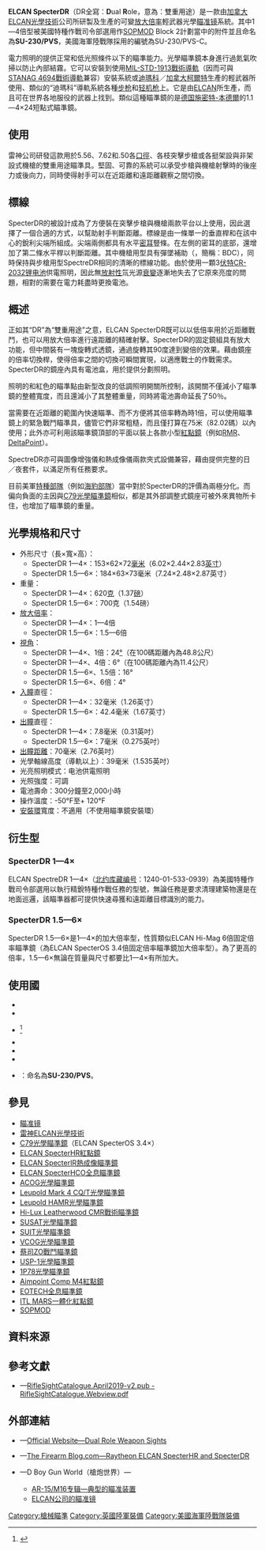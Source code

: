 {{noteTA
|G1=軍事
|G2=長度單位
|G3=Firearms
}}

'''ELCAN SpecterDR'''（DR全寫：'''D'''ual '''R'''ole，意為：雙重用途）是一款由[[加拿大|加拿大]][[雷神ELCAN光學技術|ELCAN光學技術]]公司所研製及生產的可變[[望远镜放大倍数|放大倍率]]輕武器光學[[瞄准镜|瞄准镜]]系統。其中1—4倍型被美國特種作戰司令部選用作[[SOPMOD|SOPMOD]] Block 2計劃當中的附件並且命名為'''SU-230/PVS'''，美國海軍陸戰隊採用的編號為SU-230/PVS-C。

電力照明的{{Link-en|標線|Reticle}}提供正常和低光照條件以下的瞄準能力。光學瞄準鏡本身進行過氮氣吹掃以防止內部結霧。它可以安裝到使用[[皮卡汀尼導軌|MIL-STD-1913戰術導軌]]（因而可與[[北約附件導軌|STANAG 4694戰術導軌]]兼容）安裝系統或[[迪瑪科|迪瑪科]]／[[加拿大柯爾特|加拿大柯爾特]]生產的輕武器所使用、類似的“迪瑪科”導軌系統各種[[步枪|步枪]]和[[轻机枪|轻机枪]]上。它是由[[雷神ELCAN光學技術|ELCAN]]所生產，而且可在世界各地服役的武器上找到。類似這種瞄準鏡的是[[德国|德国]][[施密特-本德爾|施密特-本德爾]]的1.1—4×24短點式瞄準鏡。

== 使用 ==
雷神公司研發這款用於5.56、7.62和.50各[[口徑|口徑]]、各枝突擊步槍或各挺架設與非架設式機槍的雙重用途瞄準具。堅固、可靠的系統可以承受步槍與機槍射擊時的後座力或後向力，同時使得射手可以在近距離和遠距離觀察之間切換。

== 標線 ==
SpecterDR的{{Link-en|標線|Reticle}}被設計成為了方便裝在突擊步槍與機槍兩款平台以上使用，因此選擇了一個合適的方式，以幫助射手判斷距離。標線是由一條單一的垂直桿和在該中心的銳利尖端所組成。尖端兩側都具有水平[[密耳|密耳]]豎條。在左側的密耳的底部，還增加了第二條水平桿以判斷距離。其中機槍用型具有彈墜補助（{{Lang-en|'''B'''ullet '''D'''rop '''C'''ompensation}}，簡稱：BDC），同時保持與步槍用型SpectreDR相同的清晰的標線功能。由於使用一顆3[[伏特|伏特]][[CR2032電池|CR-2032]][[锂电池|锂电池]]供電照明，因此無[[放射性|放射性]]氚光源[[放射性#衰变|衰變]]逐漸地失去了它原來亮度的問題，相對的需要在電力耗盡時更換電池。

== 概述 ==
正如其“DR”為“雙重用途”之意，ELCAN SpecterDR既可以以低倍率用於近距離戰鬥，也可以用放大倍率進行遠距離的精確射擊。SpecterDR的固定鏡組具有放大功能，但中間裝有一塊旋轉式透鏡，通過旋轉其90度達到變倍的效果。藉由鏡座的倍率切換桿，使得倍率之間的切換可瞬間實現，以適應戰士的作戰需求。SpecterDR的鏡座內具有電池盒，用於提供分劃照明。

照明的{{Link-en|標線|Reticle}}和紅色的瞄準點由新型改良的低調照明開關所控制，該開關不僅減小了瞄準鏡的整體寬度，而且還減小了其整體重量，同時將電池壽命延長了50％。

當需要在近距離的範圍內快速瞄準、而不方便將其倍率轉為時1倍，可以使用瞄準鏡上的緊急戰鬥瞄準具，儘管它們非常粗糙，而且僅打算在75米（82.02碼）以內使用；此外亦可利用該瞄準鏡頂部的平面以裝上各款小型[[紅點鏡|紅點鏡]]（例如[[加固微型反射式瞄準鏡|RMR]]、[[Leupold_DeltaPoint小型紅點鏡|DeltaPoint]]）。

SpectreDR亦可與圖像增強儀和熱成像儀兩款夾式設備兼容，藉由提供完整的日／夜套件，以滿足所有任務要求。

目前美軍[[特種部隊|特種部隊]]（例如[[海豹部隊|海豹部隊]]）當中對於SpecterDR的評價為兩極分化。而偏向負面的主因與[[C79光學瞄準鏡|C79光學瞄準鏡]]相似，都是其外部調整式鏡座可被外來異物所卡住，也增加了瞄準鏡的重量。

== 光學規格和尺寸 ==
* 外形尺寸（長×寬×高）：
** SpecterDR 1—4×：153×62×72[[毫米|毫米]]（6.02×2.44×2.83[[英寸|英寸]]）
** SpecterDR 1.5—6×：184×63×73毫米（7.24×2.48×2.87英寸）
* 重量：
** SpecterDR 1—4×：620[[克|克]]（1.37[[磅|磅]]）
** SpecterDR 1.5—6×：700克（1.54磅）
* [[望远镜放大倍数|放大倍率]]：
** SpecterDR 1—4×：1—4倍
** SpecterDR 1.5—6×：1.5—6倍
* [[視野|視角]]：
** SpecterDR 1—4×、1倍：24[[度_(角)|°]]（在100碼距離內為48.8公尺）
** SpecterDR 1—4×、4倍：6°（在100碼距離內為11.4公尺）
** SpecterDR 1.5—6×、1.5倍：16°
** SpecterDR 1.5—6×、6倍：4°
* [[物鏡|入瞳]]直徑：
** SpecterDR 1—4×：32毫米（1.26英寸）
** SpecterDR 1.5—6×：42.4毫米（1.67英寸）
* [[出射瞳|出瞳]]直徑：
** SpecterDR 1—4×：7.8毫米（0.31英吋）
** SpecterDR 1.5—6×：7毫米（0.275英吋）
* [[適眼距|出瞳距離]]：70毫米（2.76英吋）
* 光學軸線高度（導軌以上）：39毫米（1.535英吋）
* 光亮照明模式：电池供電照明
* 光照強度：可調
* 電池壽命：300分鐘至2,000小時
* 操作溫度：-50°F至+ 120°F
* [[瞄準鏡環|安裝環]]寬度：不適用（不使用瞄準鏡安裝環）

== 衍生型 ==
=== SpecterDR 1—4× ===
ELCAN SpectreDR 1—4×（[[北约库藏编号|北约库藏编号]]：1240-01-533-0939）為美國特種作戰司令部選用以執行精銳特種作戰任務的型號，無論任務是要求清理建築物還是在地面巡邏，該瞄準器都可提供快速尋獲和遠距離目標識別的能力。

=== SpecterDR 1.5—6× ===
SpecterDR 1.5—6×是1—4×的加大倍率型，性質類似ELCAN Hi-Mag 6倍固定倍率瞄準鏡（為ELCAN SpecterOS 3.4倍固定倍率瞄準鏡加大倍率型）。為了更高的倍率，1.5—6×無論在質量與尺寸都要比1—4×有所加大。

== 使用國 ==
* {{flagcountry|Australia}}
* {{flagcountry|Canada}}
* {{flagcountry|Denmark}}<ref>{{Cite web |url=https://www.thefirearmblog.com/blog/2020/09/28/new-daylight-riflescopes-for-danish-soldiers/ |title=The Firearm Blog.com－New Daylight Riflescopes For Danish Soldiers |access-date=2020-09-30 |archive-date=2021-09-15 |archive-url=https://web.archive.org/web/20210915013549/https://www.thefirearmblog.com/blog/2020/09/28/new-daylight-riflescopes-for-danish-soldiers/ }}</ref>
* {{flagcountry|Italy}}
* {{flagcountry|Norway}}
* {{flagcountry|United Kingdom}}
* {{flagcountry|United States}}：命名為'''SU-230/PVS'''。

== 參見 ==
{{div col|cols=2}}
* [[瞄准镜|瞄准镜]]
* [[雷神ELCAN光學技術|雷神ELCAN光學技術]]
* [[C79光學瞄準鏡|C79光學瞄準鏡]]（ELCAN SpecterOS 3.4×）
* [[ELCAN_SpecterHR紅點鏡|ELCAN SpecterHR紅點鏡]]
* [[ELCAN_SpecterIR熱成像瞄準鏡|ELCAN SpecterIR熱成像瞄準鏡]]
* [[ELCAN_SpecterHCO全息瞄準鏡|ELCAN SpecterHCO全息瞄準鏡]]
* [[先進戰鬥光學瞄準鏡|ACOG光學瞄準鏡]]
* [[Leupold_Mark_4_CQ/T光學瞄準鏡|Leupold Mark 4 CQ/T光學瞄準鏡]]
* [[Leupold_HAMR光學瞄準鏡|Leupold HAMR光學瞄準鏡]]<!-- http://www.thefirearmblog.com/blog/2011/07/12/new-leupold-hamr-high-accuracy-multi-range-mark-4-tactical/ -->
* [[Hi-Lux_Leatherwood_CMR戰術瞄準鏡|Hi-Lux Leatherwood CMR戰術瞄準鏡]]<!-- http://www.thefirearmblog.com/blog/2012/01/10/hi-lux-leatherwood-cmr-1-4x24mm-riflescope/ --><!-- http://www.thefirearmblog.com/blog/2012/02/03/hi-lux-leatherwood-cmr4-1-4x24-tactical-scope-a-shot-show-optic-preview/ -->
* [[SUSAT光學瞄準鏡|SUSAT光學瞄準鏡]]
* [[SUIT光學瞄準鏡|SUIT光學瞄準鏡]]
* [[VCOG光學瞄準鏡|VCOG光學瞄準鏡]]<!-- http://www.thefirearmblog.com/blog/2013/05/15/trijicon-1-6x24-vcog/ -->
* [[蔡司ZO戰鬥瞄準鏡|蔡司ZO戰鬥瞄準鏡]]<!-- http://www.thefirearmblog.com/blog/2012/08/31/zeiss-zo-4x30i-combat-gunsight-a-first-impression/ -->
* [[USP-1光學瞄準鏡|USP-1光學瞄準鏡]]
* [[1P78光學瞄準鏡|1P78光學瞄準鏡]]
* [[Aimpoint_Comp_M4紅點鏡|Aimpoint Comp M4紅點鏡]]
* [[EOTECH|EOTECH全息瞄準鏡]]
* [[ITL_MARS一體化紅點鏡|ITL MARS一體化紅點鏡]]
* [[SOPMOD|SOPMOD]]
{{div col end}}
<!-- == 註釋 ==
{{notelist}} -->
== 資料來源 ==
<div class="references-small">
<references />
</div>

== 參考文獻 ==
* {{en icon}}—[https://www.raytheon.com/sites/default/files/2019-05/RifleSightCatalogue.Webview.pdf RifleSightCatalogue.April2019-v2.pub - RifleSightCatalogue.Webview.pdf]{{Wayback|url=https://www.raytheon.com/sites/default/files/2019-05/RifleSightCatalogue.Webview.pdf |date=20190610210503 }}
 
== 外部連結 ==
* {{en icon}}—[https://www.raytheon.com/capabilities/products/dualrole_ws Official Website—Dual Role Weapon Sights]{{Wayback|url=https://www.raytheon.com/capabilities/products/dualrole_ws |date=20191107161120 }}
* {{en icon}}—[https://www.thefirearmblog.com/blog/2011/09/27/raytheon-elcan-specterhr-and-specterdr/ The Firearm Blog.com—Raytheon ELCAN SpecterHR and SpecterDR]{{Wayback|url=https://www.thefirearmblog.com/blog/2011/09/27/raytheon-elcan-specterhr-and-specterdr/ |date=20200824060525 }}
* {{zh-hans icon}}—D Boy Gun World（槍炮世界）—
** [http://pewpewpew.work/usa/m16/acces/sight.htm AR-15/M16专辑—典型的瞄准装置]{{Wayback|url=http://pewpewpew.work/usa/m16/acces/sight.htm |date=20200527112259 }}
** [http://pewpewpew.work/sight/elcan/elcan.htm ELCAN公司的瞄准镜]{{Wayback|url=http://pewpewpew.work/sight/elcan/elcan.htm |date=20200206074246 }}

[[Category:槍械瞄準|Category:槍械瞄準]]
[[Category:英國陸軍裝備|Category:英國陸軍裝備]]
[[Category:美國海軍陸戰隊裝備|Category:美國海軍陸戰隊裝備]]